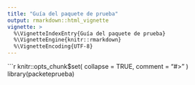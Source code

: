 ```yaml
---
title: "Guía del paquete de prueba"
output: rmarkdown::html_vignette
vignette: >
  %\VignetteIndexEntry{Guía del paquete de prueba}
  %\VignetteEngine{knitr::rmarkdown}
  %\VignetteEncoding{UTF-8}
---
```


```r
knitr::opts_chunk$set(
  collapse = TRUE,
  comment = "#>"
)
library(packeteprueba)
